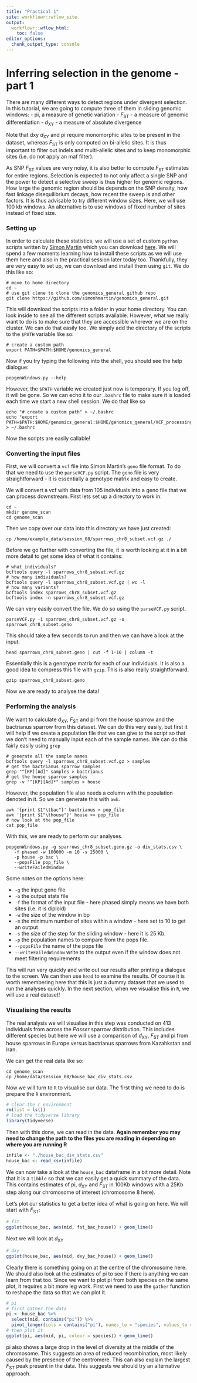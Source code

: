 ```yaml
---
title: "Practical 1"
site: workflowr::wflow_site
output:
  workflowr::wflow_html:
    toc: false
editor_options:
  chunk_output_type: console
---
```


# Inferring selection in the genome - part 1

There are many different ways to detect regions under divergent selection. In this tutorial, we are going to compute three of them in sliding genomic windows:
- pi, a measure of genetic variation
- *F*<sub>ST</sub> - a measure of genomic differentiation
- *d*<sub>XY</sub> - a measure of absolute divergence

Note that dxy *d*<sub>XY</sub> and pi require monomorphic sites to be present in the dataset, whereas  *F*<sub>ST</sub> is only computed on bi-allelic sites. It is thus important to filter out indels and multi-allelic sites and to keep monomorphic sites (i.e. do not apply an maf filter).

As SNP  *F*<sub>ST</sub> values are very noisy, it is also better to compute  *F*<sub>ST</sub> estimates for entire regions. Selection is expected to not only affect a single SNP and the power to detect a selective sweep is thus higher for genomic regions. How large the genomic region should be depends on the SNP density, how fast linkage disequilibrium decays, how recent the sweep is and other factors. It is thus advisable to try different window sizes. Here, we will use 100 kb windows. An alternative is to use windows of fixed number of sites instead of fixed size.

### Setting up

In order to calculate these statistics, we will use a set of custom `python` scripts written by [Simon Martin](https://simonmartinlab.org/) which you can download [here](https://github.com/simonhmartin/genomics_general). We will spend a few moments learning how to install these scripts as we will use them here and also in the practical session later today too. Thankfully, they are very easy to set up, we can download and install them using `git`. We do this like so:

```shell
# move to home directory
cd ~
# use git clone to clone the genomics_general github repo
git clone https://github.com/simonhmartin/genomics_general.git
```

This will download the scripts into a folder in your home directory. You can look inside to see all the different scripts available. However, what we really want to do is to make sure that they are accessible wherever we are on the cluster. We can do that easily too. We simply add the directory of the scripts to the `$PATH` variable like so:

```shell
# create a custom path
export PATH=$PATH:$HOME/genomics_general
```

Now if you try typing the following into the shell, you should see the help dialogue:

```shell
popgenWindows.py --help
```

However, the `$PATH` variable we created just now is temporary. If you log off, it will be gone. So we can echo it to our `.bashrc` file to make sure it is loaded each time we start a new shell session. We do that like so

```shell
echo "# create a custom path" > ~/.bashrc
echo "export PATH=$PATH:$HOME/genomics_general:$HOME/genomics_general/VCF_processing" > ~/.bashrc
```

Now the scripts are easily callable!

### Converting the input files

First, we will convert a `vcf` file into Simon Martin's `geno` file format. To do that we need to use the `parseVCF.py` script. The `geno` file is very straightforward - it is essentially a genotype matrix and easy to create.

We will convert a vcf with data from 105 individuals into a geno file that we can process downstream. First lets set up a directory to work in:

```shell
cd ~
mkdir genome_scan
cd genome_scan
```
Then we copy over our data into this directory we have just created:

```shell
cp /home/example_data/session_08/sparrows_chr8_subset.vcf.gz ./
```
Before we go further with converting the file, it is worth looking at it in a bit more detail to get some idea of what it contains:

```shell
# what individuals?
bcftools query -l sparrows_chr8_subset.vcf.gz
# how many individuals?
bcftools query -l sparrows_chr8_subset.vcf.gz | wc -l
# how many variants?
bcftools index sparrows_chr8_subset.vcf.gz
bcftools index -n sparrows_chr8_subset.vcf.gz
```

We can very easily convert the file. We do so using the `parseVCF.py` script.

```shell
parseVCF.py -i sparrows_chr8_subset.vcf.gz -o sparrows_chr8_subset.geno
```

This should take a few seconds to run and then we can have a look at the input:

```shell
head sparrows_chr8_subset.geno | cut -f 1-10 | column -t
```

Essentially this is a genotype matrix for each of our individuals. It is also a good idea to compress this file with `gzip`. This is also really straightforward.

```shell
gzip sparrows_chr8_subset.geno
```

Now we are ready to analyse the data!

### Performing the analysis

We want to calculate *d*<sub>XY</sub>, *F*<sub>ST</sub> and pi from the house sparrow and the bactrianus sparrow from this dataset. We can do this very easily, but first it will help if we create a population file that we can give to the script so that we don't need to manually input each of the sample names. We can do this fairly easily using `grep`

```shell
# generate all the sample names
bcftools query -l sparrows_chr8_subset.vcf.gz > samples
# get the bactrianus sparrow samples
grep "^[KP][Ad]" samples > bactrianus
# get the house sparrow samples
grep -v "^[KP][Ad]*" samples > house
```

However, the population file also needs a column with the population denoted in it. So we can generate this with `awk`.

```shell
awk '{print $1"\tbac"}' bactrianus > pop_file
awk '{print $1"\thouse"}' house >> pop_file
# now look at the pop_file
cat pop_file
```

With this, we are ready to perform our analyses.

```shell
popgenWindows.py -g sparrows_chr8_subset.geno.gz -o div_stats.csv \
   -f phased -w 100000 -m 10 -s 25000 \
   -p house -p bac \
   --popsFile pop_file \
   --writeFailedWindow
```
Some notes on the options here:

- `-g` the input geno file
- `-o` the output stats file
- `-f` the format of the input file - here phased simply means we have both sites (i.e. it is diploid)
- `-w` the size of the window in bp
- `-m` the minimum number of sites within a window - here set to 10 to get an output
- `-s` the size of the step for the sliding window - here it is 25 Kb.
- `-p` the population names to compare from the pops file.
- `--popsFile` the name of the pops file
- `--writeFailedWindow` write to the output even if the window does not meet filtering requirements

This will run very quickly and write out our results after printing a dialogue to the screen. We can then use `head` to examine the results. Of course it is worth remembering here that this is just a dummy dataset that we used to run the analyses quickly. In the next section, when we visualise this in `R`, we will use a real dataset!

### Visualising the results

The real analysis we will visualise in this step was conducted on 413 individuals from across the *Passer* sparrow distribution. This includes different species but here we will use a comparison of *d*<sub>XY</sub>, *F*<sub>ST</sub> and pi from house sparrows in Europe versus bactrianus sparrows from Kazahkstan and Iran.

We can get the real data like so:

```shell
cd genome_scan
cp /home/data/session_08/house_bac_div_stats.csv
```

Now we will turn to `R` to visualise our data. The first thing we need to do is prepare the `R` environment.

```r
# clear the r environment
rm(list = ls())
# load the tidyverse library
library(tidyverse)
```

Then with this done, we can read in the data. **Again remember you may need to change the path to the files you are reading in depending on where you are running R**

```r
infile <- "./house_bac_div_stats.csv"
house_bac <- read_csv(infile)
```

We can now take a look at the `house_bac` dataframe in a bit more detail. Note that it is a `tibble` so that we can easily get a quick summary of the data. This contains estimates of pi, *d*<sub>XY</sub> and *F*<sub>ST</sub> in 100Kb windows with a 25Kb step along our chromosome of interest (chromosome 8 here).

Let's plot our statistics to get a better idea of what is going on here. We will start with *F*<sub>ST</sub>:

```r
# fst
ggplot(house_bac, aes(mid, fst_bac_house)) + geom_line()
```

Next we will look at *d*<sub>XY</sub>

```r
# dxy
ggplot(house_bac, aes(mid, dxy_bac_house)) + geom_line()
```

Clearly there is something going on at the centre of the chromosome here. We should also look at the estimates of pi to see if there is anything we can learn from that too. Since we want to plot pi from both species on the same plot, it requires a bit more leg work. First we need to use the `gather` function to reshape the data so that we can plot it.

```r
# pi
# first gather the data
pi <- house_bac %>%
  select(mid, contains("pi")) %>%
  pivot_longer(cols = contains("pi"), names_to = "species", values_to = "pi")
# then plot it
ggplot(pi, aes(mid, pi, colour = species)) + geom_line()
```

pi also shows a large drop in the level of diversity at the middle of the chromosome. This suggests an area of reduced recombination, most likely caused by the presence of the centromere. This can also explain the largest *F*<sub>ST</sub> peak present in the data. This suggests we should try an alternative approach.
